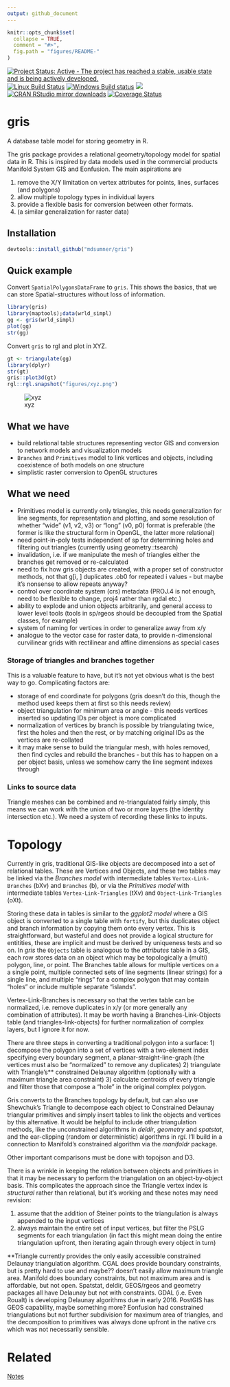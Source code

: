 ```yaml
---
output: github_document
---
```


<!-- README.md is generated from README.Rmd. Please edit that file -->

```r
knitr::opts_chunk$set(
  collapse = TRUE,
  comment = "#>",
  fig.path = "figures/README-"
)
```

[![Project Status: Active - The project has reached a stable, usable state and is being actively developed.](http://www.repostatus.org/badges/latest/active.svg)](http://www.repostatus.org/#active)
[![Linux Build Status](https://travis-ci.org/mdsumner/gris.svg?branch=master)](https://travis-ci.org/mdsumner/gris)
[![Windows Build status](https://ci.appveyor.com/api/projects/status/github/mdsumner/gris?svg=true)](https://ci.appveyor.com/project/mdsumner/gris)
[![](http://www.r-pkg.org/badges/version/gris)](http://cran.rstudio.com/web/packages/gris/index.html)
[![CRAN RStudio mirror downloads](http://cranlogs.r-pkg.org/badges/gris)](http://cran.r-project.org/web/packages/gris/index.html)
[![Coverage Status](https://img.shields.io/codecov/c/github/mdsumner/gris/master.svg)](https://codecov.io/github/mdsumner/gris?branch=master)


# gris

A database table model for storing geometry in R. 


The gris package provides a relational geometry/topology model for spatial data in R. This is inspired by data models used in the commercial products Manifold System GIS and Eonfusion. The main aspirations are

1. remove the X/Y limitation on vertex attributes for points, lines, surfaces (and polygons)
2. allow multiple topology types in individual layers
3. provide a flexible basis for conversion between other formats.
4. (a similar generalization for raster data)

## Installation

```r
devtools::install_github("mdsumner/gris")
```

## Quick example

Convert `SpatialPolygonsDataFrame` to `gris`.  This shows the basics, that we can store Spatial-structures without loss of information. 

```r
library(gris)
library(maptools);data(wrld_simpl)
gg <- gris(wrld_simpl)
plot(gg)
str(gg)
```
Convert `gris` to rgl and plot in XYZ. 

```r
gt <- triangulate(gg)
library(dplyr)
str(gt)
gris::plot3d(gt)
rgl::rgl.snapshot("figures/xyz.png")
```

![xyz](figures/xyz.png)


## What we have 
 
*  build relational table structures representing vector GIS and conversion to network models and visualization models
* `Branches` and `Primitives` model to link vertices and objects, including coexistence of both models on one structure
* simplistic raster conversion to OpenGL structures 

## What we need

* Primitives model is currently only triangles, this needs generalization for line segments, for representation and plotting, and some resolution of whether "wide" (v1, v2, v3) or "long" (v0, p0) format is preferable (the former is like the structural form in OpenGL, the latter more relational)
* need point-in-poly tests independent of sp for determining holes and filtering out triangles (currently using geometry::tsearch)
* invalidation, i.e. if we manipulate the mesh of triangles either the branches get removed or re-calculated
* need to fix how gris objects are created, with a proper set of constructor methods, not that  g[i, ] duplicates .ob0 for repeated i values - but maybe it's nonsense to allow repeats anyway?
* control over coordinate system (crs) metadata (PROJ.4 is not enough, need to be flexible to change, proj4 rather than rgdal etc.)
* ability to explode and union objects arbitrarily, and general access to lower level tools (tools in sp/rgeos should be decoupled from the Spatial classes, for example)
* system of naming for vertices in order to generalize away from x/y 
* analogue to the vector case for raster data, to provide n-dimensional curvilinear grids with rectilinear and affine dimensions as special cases

### Storage of triangles and branches together

This is a valuable feature to have, but it's not yet obvious what is the best way to go. Complicating factors are: 

* storage of end coordinate for polygons (gris doesn't do this, though the method used keeps them at first so this needs review)
* object triangulation for minimum area or angle - this needs vertices inserted so updating IDs per object is more complicated
* normalization of vertices by branch is possible by triangulating twice, first the holes and then the rest, or by matching original IDs as the vertices are re-collated
* it may make sense to build the triangular mesh, with holes removed, then find cycles and rebuild the branches - but this has to happen on a per object basis, unless we somehow carry the line segment indexes through


### Links to source data

Triangle meshes can be combined and re-triangulated fairly simply, this means we can work with the union of two or more layers (the Identity intersection etc.). We need a system of recording these links to inputs. 



# Topology

Currently in gris, traditional GIS-like objects are decomposed into a set of relational tables. These are Vertices and Objects, and these two tables may be linked via the *Branches model* with intermediate tables `Vertex-Link-Branches` (bXv) and `Branches` (b), or via the *Primitives model* with intermediate tables  `Vertex-Link-Triangles` (tXv) and `Object-Link-Triangles` (oXt). 

Storing these data in tables is similar to the *ggplot2 model* where a GIS object is converted to a single table with `fortify`, but this duplicates object and branch information by copying them onto every vertex. This is straightforward, but wasteful and does not provide a logical structure for entitities, these are implicit and must be derived by uniqueness tests and so on. In *gris* the `Objects` table is analogous to the *attributes* table in a GIS, each row stores data on an object which may be topologically a (multi) polygon,  line, or  point. The Branches table allows for multiple vertices on a a single point, multiple connected sets of line segments (linear strings) for a single line, and multiple "rings" for a complex polygon that may contain "holes" or include multiple separate "islands". 

Vertex-Link-Branches is necessary so that the vertex table can be normalized, i.e. remove duplicates in x/y (or more generally any combination of attributes). It may be worth having a Branches-Link-Objects table (and triangles-link-objects)  for further normalization of complex layers, but I ignore it for now. 

There are three steps in converting a traditional polygon into a surface: 1) decompose the polygon into a set of vertices with a two-element index specifying every boundary segment, a planar-straight-line-graph (the vertices must also be "normalized" to remove any duplicates) 2) triangulate with Triangle's** constrained Delaunay algorithm (optionally with a maximum triangle area constraint) 3) calculate centroids of every triangle and filter those that compose a "hole" in the original complex polygon. 

Gris converts to the Branches topology by default, but can also use Shewchuk's Triangle to decompose each object to Constrained Delaunay triangular primitives and simply insert tables to link the objects and vertices by this alternative. It would be helpful to include other triangulation methods, like the unconstrained algorithms in  *deldir*, *geometry* and *spatstat*, and the ear-clipping (random or deterministic) algorithms in *rgl*. I'll build in a connection to Manifold's constrained algorithm via the *manifoldr* package. 

Other important comparisons must be done with topojson and D3. 

There is a wrinkle in keeping the relation between objects and primitives in that it may be necessary to perform the triangulation on an object-by-object basis. This complicates the approach since the Triangle vertex index is *structural* rather than relational, but it's working and these notes may need revision: 

1) assume that the addition of Steiner points to the triangulation is always appended to the input vertices
2) always maintain the entire set of input vertices, but filter the PSLG segments for each triangulation (in fact this might mean doing the entire triangulation upfront, then iterating again through every object in turn)

**Triangle currently provides the only easily accessible constrained Delaunay triangulation algorithm. CGAL does provide boundary constraints, but is pretty hard to use and maybe?? doesn't easily allow maximum triangle area. Manifold does boundary constraints, but not maximum area and is affordable, but not open. Spatstat, deldir, GEOS/rgeos and geometry packages all have Delaunay but not with constraints. GDAL (i.e. Even Roualt) is developing Delaunay algorithms due in early 2016. PostGIS has GEOS capability, maybe something more? Eonfusion had constrained triangulations but not further subdivision for maximum area of triangles, and the decomposition to primitives was always done upfront in the native crs which was not necessarily sensible. 


# Related

[Notes](notes_links.md)
